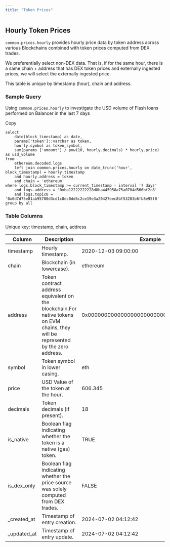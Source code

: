 ```yaml
---
title: "Token Prices"
---
```


## Hourly Token Prices

`common.prices.hourly` provides hourly price data by token address across various Blockchains combined with token prices computed from DEX trades.

We preferentially select non-DEX data. That is, if for the same hour, there is a same chain + address that has DEX token prices and externally ingested prices, we will select the externally ingested price.

This table is unique by timestamp (hour), chain and address.

### Sample Query

Using `common.prices.hourly` to investigate the USD volume of Flash loans performed on Balancer in the last 7 days

Copy

```
select
    date(block_timestamp) as date,
    params['token']::varchar as token,
    hourly.symbol as token_symbol,
    sum(params ['amount'] / pow(10, hourly.decimals) * hourly.price) as usd_volume
from
    ethereum.decoded.logs
    left join common.prices.hourly on date_trunc('hour', block_timestamp) = hourly.timestamp
    and hourly.address = token
    and chain = 'ethereum'
where logs.block_timestamp >= current_timestamp - interval '7 days'
    and logs.address = '0xba12222222228d8ba445958a75a0704d566bf2c8'
    and logs.topic0 = '0x0d7d75e01ab95780d3cd1c8ec0dd6c2ce19e3a20427eec8bf53283b6fb8e95f0'
group by all 
```

### Table Columns

Unique key: timestamp, chain, address

| Column        | Description                                                                                                                        | Example                                    |
| ------------- | ---------------------------------------------------------------------------------------------------------------------------------- | ------------------------------------------ |
| timestamp     | Hourly timestamp.                                                                                                                  | 2020-12-03 09:00:00                        |
| chain         | Blockchain (in lowercase).                                                                                                         | ethereum                                   |
| address       | Token contract address equivalent on the blockchain.For native tokens on EVM chains, they will be represented by the zero address. | 0x0000000000000000000000000000000000000000 |
| symbol        | Token symbol in lower casing.                                                                                                      | eth                                        |
| price         | USD Value of the token at the hour.                                                                                                | 606.345                                    |
| decimals      | Token decimals (if present).                                                                                                       | 18                                         |
| is\_native    | Boolean flag indicating whether the token is a native (gas) token.                                                                 | TRUE                                       |
| is\_dex\_only | Boolean flag indicating whether the price source was solely computed from DEX trades.                                              | FALSE                                      |
| \_created\_at | Timestamp of entry creation.                                                                                                       | 2024-07-02 04:12:42                        |
| \_updated\_at | Timestamp of entry update.                                                                                                         | 2024-07-02 04:12:42                        |


